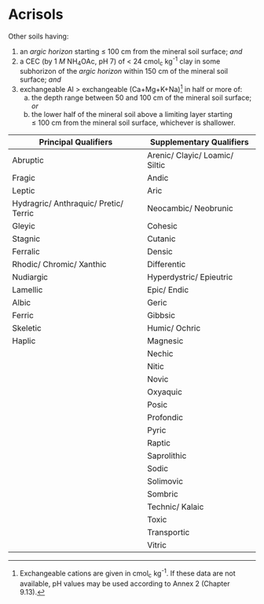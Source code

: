 # Acrisols {#key-acrisols .unnumbered}

::: grid
::: g-col-4
Other soils having:

1.  an *argic horizon* starting ≤ 100 cm from the mineral soil surface; *and*
2.  a CEC (by 1 *M* NH~4~OAc, pH 7) of \< 24 cmol~c~ kg^-1^ clay in some subhorizon of the *argic horizon* within 150 cm of the mineral soil surface; *and*
3.  exchangeable Al \> exchangeable (Ca+Mg+K+Na)[^chapter-04-25-acrisols-1] in half or more of:
    a.  the depth range between 50 and 100 cm of the mineral soil surface; *or*
    b.  the lower half of the mineral soil above a limiting layer starting ≤ 100 cm from the mineral soil surface, whichever is shallower.
:::

::: g-col-8
| Principal Qualifiers                  | Supplementary Qualifiers       |
|---------------------------------------|--------------------------------|
| Abruptic                              | Arenic/ Clayic/ Loamic/ Siltic |
| Fragic                                | Andic                          |
| Leptic                                | Aric                           |
| Hydragric/ Anthraquic/ Pretic/ Terric | Neocambic/ Neobrunic           |
| Gleyic                                | Cohesic                        |
| Stagnic                               | Cutanic                        |
| Ferralic                              | Densic                         |
| Rhodic/ Chromic/ Xanthic              | Differentic                    |
| Nudiargic                             | Hyperdystric/ Epieutric        |
| Lamellic                              | Epic/ Endic                    |
| Albic                                 | Geric                          |
| Ferric                                | Gibbsic                        |
| Skeletic                              | Humic/ Ochric                  |
| Haplic                                | Magnesic                       |
|                                       | Nechic                         |
|                                       | Nitic                          |
|                                       | Novic                          |
|                                       | Oxyaquic                       |
|                                       | Posic                          |
|                                       | Profondic                      |
|                                       | Pyric                          |
|                                       | Raptic                         |
|                                       | Saprolithic                    |
|                                       | Sodic                          |
|                                       | Solimovic                      |
|                                       | Sombric                        |
|                                       | Technic/ Kalaic                |
|                                       | Toxic                          |
|                                       | Transportic                    |
|                                       | Vitric                         |
:::
:::

[^chapter-04-25-acrisols-1]: Exchangeable cations are given in cmol~c~ kg^-1^. If these data are not available, pH values may be used according to Annex 2 (Chapter 9.13).
